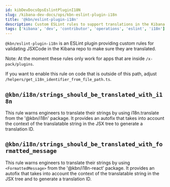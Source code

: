 ```yaml
---
id: kibDevDocsOpsEslintPluginI18N
slug: /kibana-dev-docs/ops/kbn-eslint-plugin-i18n
title: '@kbn/eslint-plugin-i18n'
description: Custom ESLint rules to support translations in the Kibana repository
tags: ['kibana', 'dev', 'contributor', 'operations', 'eslint', 'i18n']
---
```


`@kbn/eslint-plugin-i18n` is an ESLint plugin providing custom rules for validating JSXCode in the Kibana repo to make sure they are translated.

Note: At the moment these rules only work for apps that are inside `/x-pack/plugins`.

If you want to enable this rule on code that is outside of this path, adjust `/helpers/get_i18n_identifier_from_file_path.ts`.

## `@kbn/i18n/strings_should_be_translated_with_i18n`

This rule warns engineers to translate their strings by using i18n.translate from the '@kbn/i18n' package. It provides an autofix that takes into account the context of the translatable string in the JSX tree to generate a translation ID.

## `@kbn/i18n/strings_should_be_translated_with_formatted_message`

This rule warns engineers to translate their strings by using `<FormattedMessage>` from the '@kbn/i18n-react' package. It provides an autofix that takes into account the context of the translatable string in the JSX tree and to generate a translation ID.
